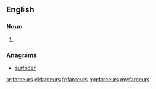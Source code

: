 ==English==

===Noun===
{{head|en|noun plural form}}

# {{plural of|farceur|lang=en}}

===Anagrams===
* [[surfacer#English|surfacer]]

[[ar:farceurs]]
[[el:farceurs]]
[[fr:farceurs]]
[[mg:farceurs]]
[[my:farceurs]]